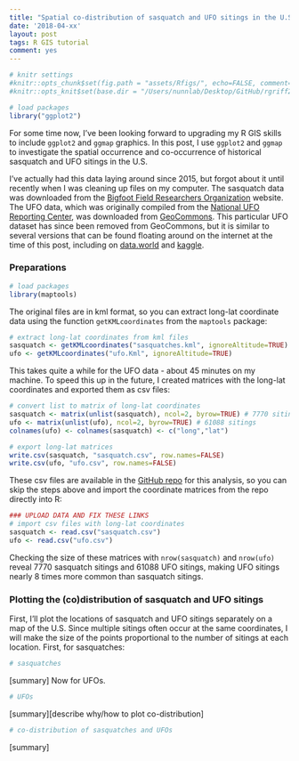 ```yaml
---
title: "Spatial co-distribution of sasquatch and UFO sitings in the U.S."
date: '2018-04-xx'
layout: post
tags: R GIS tutorial
comment: yes
---
```


```r
# knitr settings
#knitr::opts_chunk$set(fig.path = "assets/Rfigs/", echo=FALSE, comment="> ", fig.align='center')
#knitr::opts_knit$set(base.dir = "/Users/nunnlab/Desktop/GitHub/rgriff23.github.io/", base.url = "/")

# load packages 
library("ggplot2")
```

For some time now, I've been looking forward to upgrading my R GIS skills to include `ggplot2` and `ggmap` graphics. In this post, I use `ggplot2` and `ggmap` to investigate the spatial occurrence and co-occurrence of historical sasquatch and UFO sitings in the U.S. 

I've actually had this data laying around since 2015, but forgot about it until recently when I was cleaning up files on my computer. The sasquatch data was downloaded from the [Bigfoot Field Researchers Organization](http://www.bfro.net/) website. The UFO data, which was originally compiled from the [National UFO Reporting Center](http://www.nuforc.org/), was downloaded from [GeoCommons](http://geocommons.com/). This particular UFO dataset has since been removed from GeoCommons, but it is similar to several versions that can be found floating around on the internet at the time of this post, including on [data.world](https://data.world/timothyrenner/ufo-sightings) and [kaggle](https://www.kaggle.com/camnugent/ufo-sightings-around-the-world). 

### Preparations

```r
# load packages
library(maptools)
```

The original files are in kml format, so you can extract long-lat coordinate data using the function `getKMLcoordinates` from the `maptools` package: 

```r
# extract long-lat coordinates from kml files
sasquatch <- getKMLcoordinates("sasquatches.kml", ignoreAltitude=TRUE)
ufo <- getKMLcoordinates("ufo.Kml", ignoreAltitude=TRUE)
```

This takes quite a while for the UFO data - about 45 minutes on my machine. To speed this up in the future, I created matrices with the long-lat coordinates and exported them as csv files:

```r
# convert list to matrix of long-lat coordinates
sasquatch <- matrix(unlist(sasquatch), ncol=2, byrow=TRUE) # 7770 sitings
ufo <- matrix(unlist(ufo), ncol=2, byrow=TRUE) # 61088 sitings
colnames(ufo) <- colnames(sasquatch) <- c("long","lat")

# export long-lat matrices
write.csv(sasquatch, "sasquatch.csv", row.names=FALSE)
write.csv(ufo, "ufo.csv", row.names=FALSE)
```

These csv files are available in the [GitHub repo]() for this analysis, so you can skip the steps above and import the coordinate matrices from the repo directly into R:

```r
### UPLOAD DATA AND FIX THESE LINKS
# import csv files with long-lat coordinates
sasquatch <- read.csv("sasquatch.csv")
ufo <- read.csv("ufo.csv")
```

Checking the size of these matrices with `nrow(sasquatch)` and `nrow(ufo)` reveal 7770 sasquatch sitings and 61088 UFO sitings, making UFO sitings nearly 8 times more common than sasquatch sitings. 

### Plotting the (co)distribution of sasquatch and UFO sitings

First, I'll plot the locations of sasquatch and UFO sitings separately on a map of the U.S. Since multiple sitings often occur at the same coordinates, I will make the size of the points proportional to the number of sitings at each location. First, for sasquatches:

```r
# sasquatches
```

[summary] Now for UFOs.

```r
# UFOs
```

[summary][describe why/how to plot co-distribution]

```r
# co-distribution of sasquatches and UFOs
```

[summary]
